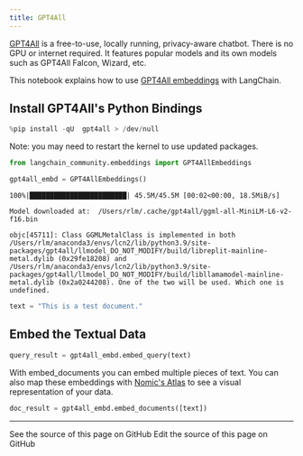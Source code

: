 ```yaml
---
title: GPT4All
---
```


[GPT4All](https://gpt4all.io/index.html) is a free-to-use, locally running, privacy-aware chatbot. There is no GPU or internet required. It features popular models and its own models such as GPT4All Falcon, Wizard, etc.

This notebook explains how to use [GPT4All embeddings](https://docs.gpt4all.io/gpt4all_python_embedding.html#gpt4all.gpt4all.Embed4All) with LangChain.

## Install GPT4All's Python Bindings

```python
%pip install -qU  gpt4all > /dev/null
```

Note: you may need to restart the kernel to use updated packages.

```python
from langchain_community.embeddings import GPT4AllEmbeddings
```

```python
gpt4all_embd = GPT4AllEmbeddings()
```

```output
100%|████████████████████████| 45.5M/45.5M [00:02<00:00, 18.5MiB/s]
```
```output
Model downloaded at:  /Users/rlm/.cache/gpt4all/ggml-all-MiniLM-L6-v2-f16.bin
```
```output
objc[45711]: Class GGMLMetalClass is implemented in both /Users/rlm/anaconda3/envs/lcn2/lib/python3.9/site-packages/gpt4all/llmodel_DO_NOT_MODIFY/build/libreplit-mainline-metal.dylib (0x29fe18208) and /Users/rlm/anaconda3/envs/lcn2/lib/python3.9/site-packages/gpt4all/llmodel_DO_NOT_MODIFY/build/libllamamodel-mainline-metal.dylib (0x2a0244208). One of the two will be used. Which one is undefined.
```

```python
text = "This is a test document."
```

## Embed the Textual Data

```python
query_result = gpt4all_embd.embed_query(text)
```

With embed_documents you can embed multiple pieces of text. You can also map these embeddings with [Nomic's Atlas](https://docs.nomic.ai/index.html) to see a visual representation of your data.

```python
doc_result = gpt4all_embd.embed_documents([text])
```

---

<CardGroup cols={2}>
  <Card title="View Source" icon="eye" href="https://github.com/langchain-ai/docs/blob/main/src/oss/python/integrations/text_embedding/gpt4all.mdx">
    See the source of this page on GitHub
  </Card>
  <Card title="Edit Source" icon="pen-to-square" href="https://github.com/langchain-ai/docs/edit/main/src/oss/python/integrations/text_embedding/gpt4all.mdx">
    Edit the source of this page on GitHub
  </Card>
</CardGroup>
